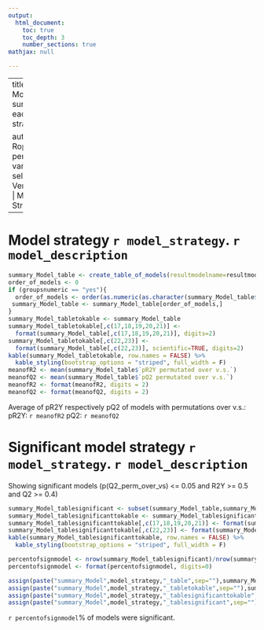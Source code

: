 ---
output:
  html_document:
    toc: true
    toc_depth: 3
    number_sections: true
mathjax: null

---

---
title: |
    | Model summary each strategy

author: |
    | Ropls with permutated variable selection: Version 13
    | Marika Strom
---

# Model strategy `r model_strategy`. `r model_description`


```{r, echo=FALSE}

summary_Model_table <- create_table_of_models(resultmodelname=resultmodelname, permutated_modelsname=permutated_modelsname, percent_R2_and_Q2_in_permutated_larger_than_in_unpermutated_name = percent_R2_and_Q2_in_permutated_larger_than_in_unpermutated_name,directory_output_reports,projectname,date_of_analysis)
order_of_models <- 0
if (groupsnumeric == "yes"){
  order_of_models <- order(as.numeric(as.character(summary_Model_table$group1)),as.numeric(as.character(summary_Model_table$group2)))
 summary_Model_table <- summary_Model_table[order_of_models,]
}
summary_Model_tabletokable <- summary_Model_table
summary_Model_tabletokable[,c(17,18,19,20,21)] <- 
  format(summary_Model_table[,c(17,18,19,20,21)], digits=2)
summary_Model_tabletokable[,c(22,23)] <- 
  format(summary_Model_table[,c(22,23)], scientific=TRUE, digits=2)
kable(summary_Model_tabletokable, row.names = FALSE) %>%
  kable_styling(bootstrap_options = "striped", full_width = F)
meanofR2 <- mean(summary_Model_table$`pR2Y permutated over v.s.`)
meanofQ2 <- mean(summary_Model_table$`pQ2 permutated over v.s.`)
meanofR2 <- format(meanofR2, digits = 2)
meanofQ2 <- format(meanofQ2, digits = 2)

```
Average of pR2Y respectively pQ2 of models with permutations over v.s.:
pR2Y: `r meanofR2`
pQ2: `r meanofQ2`



# Significant model strategy `r model_strategy`.  `r model_description` 
Showing significant models (p(Q2_perm_over_vs) <= 0.05 and R2Y >= 0.5 and Q2 >= 0.4)

```{r, echo=FALSE}

summary_Model_tablesignificant <- subset(summary_Model_table,summary_Model_table$`pQ2 permutated over v.s.`<=0.05 & summary_Model_table$`R2Y(cum)`>=0.5 & summary_Model_table$`Q2(cum)`>=0.4 & as.numeric(summary_Model_table$`Correlation between Q2 for permutations over variable selection. and correlation between permutated and unpermutated`)>=0.1&as.numeric(summary_Model_table$`P-value for correlation between Q2 for permutations over variable selection and correlation between permutated and unpermutated`)<=0.05)
summary_Model_tablesignificanttokable <- summary_Model_tablesignificant
summary_Model_tablesignificanttokable[,c(17,18,19,20,21)] <- format(summary_Model_tablesignificant[,c(17,18,19,20,21)], digits=2)
summary_Model_tablesignificanttokable[,c(22,23)] <- format(summary_Model_tablesignificant[,c(22,23)], scientific=TRUE, digits=2)
kable(summary_Model_tablesignificanttokable, row.names = FALSE) %>%
  kable_styling(bootstrap_options = "striped", full_width = F)

percentofsignmodel <- nrow(summary_Model_tablesignificant)/nrow(summary_Model_table)*100
percentofsignmodel <- format(percentofsignmodel, digits=0)

assign(paste("summary_Model",model_strategy,"_table",sep=""),summary_Model_table)
assign(paste("summary_Model",model_strategy,"_tabletokable",sep=""),summary_Model_tabletokable)
assign(paste("summary_Model",model_strategy,"_tablesignificanttokable",sep=""),summary_Model_tablesignificanttokable)
assign(paste("summary_Model",model_strategy,"_tablesignificant",sep=""),summary_Model_tablesignificant)

```
`r percentofsignmodel`% of models were significant.


